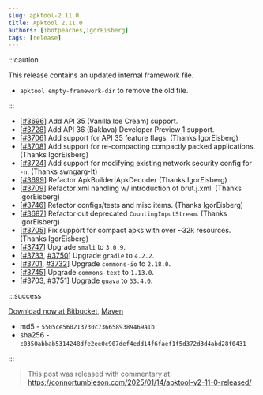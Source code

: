 ```yaml
---
slug: apktool-2.11.0
title: Apktool 2.11.0
authors: [ibotpeaches,IgorEisberg]
tags: [release]
---
```


:::caution

This release contains an updated internal framework file.

- `apktool empty-framework-dir` to remove the old file.

:::

- [[#3696](https://github.com/iBotPeaches/Apktool/pull/3696)] Add API 35 (Vanilla Ice Cream) support.
- [[#3728](https://github.com/iBotPeaches/Apktool/pull/3728)] Add API 36 (Baklava) Developer Preview 1 support.
- [[#3706](https://github.com/iBotPeaches/Apktool/pull/3706)] Add support for API 35 feature flags. (Thanks IgorEisberg)
- [[#3708](https://github.com/iBotPeaches/Apktool/pull/3708)] Add support for re-compacting compactly packed applications. (Thanks IgorEisberg)
- [[#3724](https://github.com/iBotPeaches/Apktool/pull/3724)] Add support for modifying existing network security config for `-n`. (Thanks swngarg-lt)
- [[#3699](https://github.com/iBotPeaches/Apktool/pull/3699)] Refactor ApkBuilder|ApkDecoder (Thanks IgorEisberg)
- [[#3709](https://github.com/iBotPeaches/Apktool/pull/3709)] Refactor xml handling w/ introduction of brut.j.xml. (Thanks IgorEisberg)
- [[#3746](https://github.com/iBotPeaches/Apktool/pull/3746)] Refactor configs/tests and misc items. (Thanks IgorEisberg)
- [[#3687](https://github.com/iBotPeaches/Apktool/issues/3687)] Refactor out deprecated `CountingInputStream`. (Thanks IgorEisberg)
- [[#3705](https://github.com/iBotPeaches/Apktool/pull/3705)] Fix support for compact apks with over ~32k resources. (Thanks IgorEisberg)
- [[#3747](https://github.com/iBotPeaches/Apktool/pull/3747)] Upgrade `smali` to `3.0.9`.
- [[#3733](https://github.com/iBotPeaches/Apktool/pull/3733), [#3750](https://github.com/iBotPeaches/Apktool/pull/3750)] Upgrade `gradle` to `4.2.2`.
- [[#3701](https://github.com/iBotPeaches/Apktool/pull/3701), [#3732](https://github.com/iBotPeaches/Apktool/pull/3732)] Upgrade `commons-io` to `2.18.0`.
- [[#3745](https://github.com/iBotPeaches/Apktool/pull/3745)] Upgrade `commons-text` to `1.13.0`.
- [[#3703](https://github.com/iBotPeaches/Apktool/pull/3703), [#3751](https://github.com/iBotPeaches/Apktool/pull/3751)] Upgrade `guava` to `33.4.0`.

:::success

[Download now at Bitbucket](https://bitbucket.org/iBotPeaches/apktool/downloads/apktool_2.11.0.jar), [Maven](https://mvnrepository.com/artifact/org.apktool/apktool-lib)

- md5 - `5505ce560213730c7366589389469a1b`
- sha256 - `c0350abbab5314248dfe2ee0c907def4edd14f6faef1f5d372d3d4abd28f0431`

:::

> This post was released with commentary at: https://connortumbleson.com/2025/01/14/apktool-v2-11-0-released/
